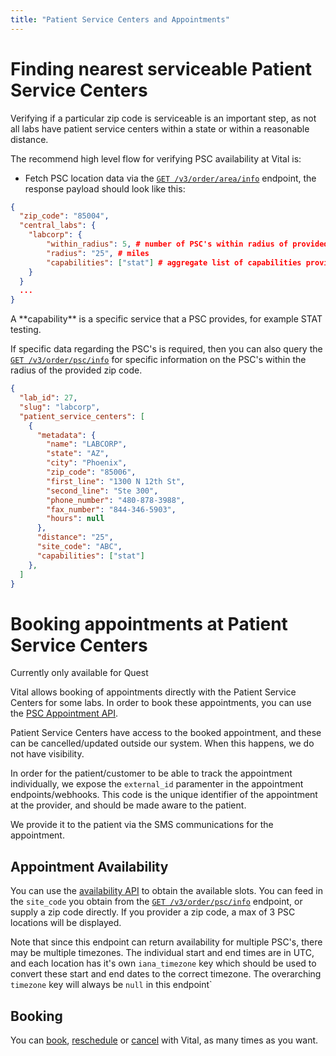 ```yaml
---
title: "Patient Service Centers and Appointments"
---
```


# Finding nearest serviceable Patient Service Centers

Verifying if a particular zip code is serviceable is an important step, as not all labs have patient service centers within a state or within a reasonable distance.

The recommend high level flow for verifying PSC availability at Vital is:

- Fetch PSC location data via the [`GET /v3/order/area/info`](/api-reference/lab-testing/area-info) endpoint, the response payload should look like this:

```json
{
  "zip_code": "85004",
  "central_labs": {
    "labcorp": {
        "within_radius": 5, # number of PSC's within radius of provided zip code
        "radius": "25", # miles
        "capabilities": ["stat"] # aggregate list of capabilities provided by PSCs within the radius
    }
  }
  ...
}
```

<Note>
A **capability** is a specific service that a PSC provides, for example STAT testing.
</Note>

If specific data regarding the PSC's is required, then you can also query the [`GET /v3/order/psc/info`](/api-reference/lab-testing/psc-info) for specific information on the PSC's within the radius of the provided zip code.

```json
{
  "lab_id": 27,
  "slug": "labcorp",
  "patient_service_centers": [
    {
      "metadata": {
        "name": "LABCORP",
        "state": "AZ",
        "city": "Phoenix",
        "zip_code": "85006",
        "first_line": "1300 N 12th St",
        "second_line": "Ste 300",
        "phone_number": "480-878-3988",
        "fax_number": "844-346-5903",
        "hours": null
      },
      "distance": "25",
      "site_code": "ABC",
      "capabilities": ["stat"]
    },
  ]
}
```

# Booking appointments at Patient Service Centers

<Note>
  Currently only available for Quest
</Note>

Vital allows booking of appointments directly with the Patient Service Centers for some labs. In order to book these appointments, you can use the [PSC Appointment API](/api-reference/lab-testing/psc-schedulling/appointment-psc-availability).

Patient Service Centers have access to the booked appointment, and these can be cancelled/updated outside our system. When this happens, we do not have visibility.

In order for the patient/customer to be able to track the appointment individually, we expose the `external_id` paramenter in the appointment endpoints/webhooks. This code is the unique identifier of the appointment at the provider, and should be made aware to the patient.

We provide it to the patient via the SMS communications for the appointment.

## Appointment Availability

You can use the [availability API](/api-reference/lab-testing/psc-schedulling/appointment-psc-availability) to obtain the available slots. You can feed in the `site_code` you obtain from the [`GET /v3/order/psc/info`](/api-reference/lab-testing/psc-info) endpoint, or supply a zip code directly. If you provider a zip code, a max of 3 PSC locations will be displayed.

Note that since this endpoint can return availability for multiple PSC's, there may be multiple timezones. The individual start and end times are in UTC, and each location has it's own `iana_timezone` key which should be used to convert these start and end dates to the correct timezone.
The overarching `timezone` key will always be `null` in this endpoint\`

## Booking

You can [book](/api-reference/lab-testing/psc-schedulling/appointment-psc-booking), [reschedule](/api-reference/lab-testing/psc-schedulling/appointment-psc-rescheduling) or [cancel](/api-reference/lab-testing/psc-schedulling/appointment-psc-cancelling) with Vital, as many times as you want.